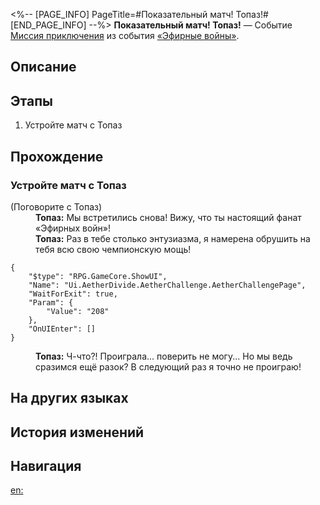 <%-- [PAGE_INFO]
PageTitle=#Показательный матч! Топаз!#
[END_PAGE_INFO] --%>
{{Дополнить|Диалоги.}}
{{Миссия Инфобокс
|id              = 8014148
|Название        = 
|Изображение     = Миссия Показательный матч! Топаз!.png
|Тип             = Миссия приключения
|Событие         = «Эфирные войны»
|Глава           = 
|Условия         = 
|Персонажи       = Первопроходец; Топаз
|СтартЛокация    = [[Ярило-VI]] — [[Старый испытательный полигон]]
|Мир             = Ярило-VI
|Предыдущая      = 
|Следующая       = 
|Награды         = 
}}
'''Показательный матч! Топаз!''' — Событие [[Миссия приключения]] из события [[«Эфирные войны»]].

==Описание==
{{Описание|<!--официальное описание из Перекрёстка судеб-->}}

==Этапы==
# Устройте матч с Топаз

==Прохождение==
{{Дополнить}}
===Устройте матч с Топаз===
{{Описание миссии|тип=Миссия приключения|локация=Старый испытательный полигон|Основная игровая механика «Эфирных войн» - матчи. Бросьте вызов разным игрокам и покажите свою истинную силу!}}
{{Диалог Начало}}

;(Поговорите с Топаз)
:'''Топаз:''' Мы встретились снова! Вижу, что ты настоящий фанат «Эфирных войн»!
:'''Топаз:''' Раз в тебе столько энтузиазма, я намерена обрушить на тебя всю свою чемпионскую мощь!
<pre>{
	"$type": "RPG.GameCore.ShowUI",
	"Name": "Ui.AetherDivide.AetherChallenge.AetherChallengePage",
	"WaitForExit": true,
	"Param": {
		"Value": "208"
	},
	"OnUIEnter": []
}</pre>
:'''Топаз:''' Ч-что?! Проиграла... поверить не могу... Но мы ведь сразимся ещё разок? В следующий раз я точно не проиграю!
{{Диалог Конец}}

==На других языках==
{{На других языках
|en   = Exhibition Match, Topaz!
|zhs  = 表演赛！托帕
|zht  = 表演賽！托帕
|ja   = エキシビションマッチ！トパーズ
|ko   = 시범 경기! 토파즈
|es   = Encuentro de exhibición: Topaz
|fr   = Rencontre amicale&nbsp;: Topaz&nbsp;!
|ru   = Показательный матч! Топаз!
|th   = แมตช์กระชับมิตร! Topaz
|vi   = Giải Biểu Diễn! Topaz
|de   = Schaukampf, Topaz!
|id   = Pertandingan Ekshibisi, Topaz!
|pt   = Batalha de Exibição, Topaz!
}}

==История изменений==
{{История изменений|3.5}}

==Навигация==
{{Миссия приключения Навбокс|Глава }}

[[en:]]
